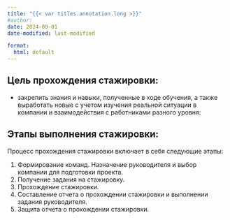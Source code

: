 ```yaml
---
title: "{{< var titles.annotation.long >}}"
#author:
date: 2024-09-01
date-modified: last-modified

format:
  html: default
---
```



## Цель прохождения стажировки:

- закрепить знания и навыки, полученные в ходе обучения, а также выработать новые с учетом изучения реальной ситуации в компании и взаимодействия с работниками разного уровня:


## Этапы выполнения стажировки:
Процесс прохождения стажировки включает в себя следующие этапы:

1. Формирование команд. Назначение руководителя и выбор компании для подготовки проекта.
2. Получение задания на стажировку.
3. Прохождение стажировки.
4. Составление отчета о прохождении стажировки и выполнении задания руководителя.
5. Защита отчета о прохождении стажировки.
